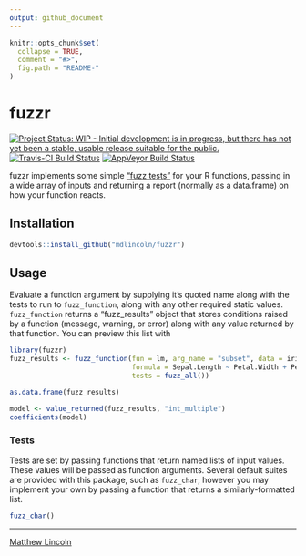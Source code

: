 ```yaml
---
output: github_document
---
```


<!-- README.md is generated from README.Rmd. Please edit that file -->

```r
knitr::opts_chunk$set(
  collapse = TRUE,
  comment = "#>",
  fig.path = "README-"
)
```

# fuzzr

[![Project Status: WIP - Initial development is in progress, but there has not yet been a stable, usable release suitable for the public.](http://www.repostatus.org/badges/latest/wip.svg)](http://www.repostatus.org/#wip)
[![Travis-CI Build Status](https://travis-ci.org/mdlincoln/fuzzr.svg?branch=master)](https://travis-ci.org/mdlincoln/fuzzr)
[![AppVeyor Build Status](https://ci.appveyor.com/api/projects/status/github/mdlincoln/fuzzr?branch=master&svg=true)](https://ci.appveyor.com/project/mdlincoln/fuzzr)


fuzzr implements some simple ["fuzz tests"](https://en.wikipedia.org/wiki/Fuzz_testing) for your R functions, passing in a wide array of inputs and returning a report (normally as a data.frame) on how your function reacts.

## Installation

```r
devtools::install_github("mdlincoln/fuzzr")
```

## Usage

Evaluate a function argument by supplying it's quoted name along with the tests to run to `fuzz_function`, along with any other required static values. 
`fuzz_function` returns a "fuzz_results" object that stores conditions raised by a function (message, warning, or error) along with any value returned by that function.
You can preview this list with 

```r
library(fuzzr)
fuzz_results <- fuzz_function(fun = lm, arg_name = "subset", data = iris, 
                              formula = Sepal.Length ~ Petal.Width + Petal.Length, 
                              tests = fuzz_all())

as.data.frame(fuzz_results)

model <- value_returned(fuzz_results, "int_multiple")
coefficients(model)
```

### Tests

Tests are set by passing functions that return named lists of input values.
These values will be passed as function arguments.
Several default suites are provided with this package, such as `fuzz_char`, however you may implement your own by passing a function that returns a similarly-formatted list.

```r
fuzz_char()
```

---
[Matthew Lincoln](http://matthewlincoln.net)
